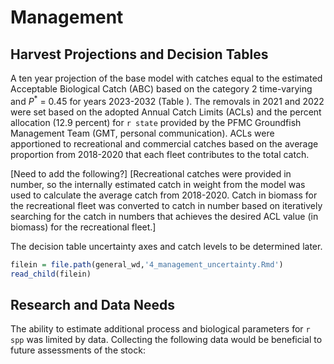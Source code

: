 # Management 

## Harvest Projections and Decision Tables

A ten year projection of the base model with catches equal to the estimated Acceptable Biological Catch (ABC) based on the category 2 time-varying and $P^*$ = 0.45 for years 2023-2032 (Table \ref{tab:project}). The removals in 2021 and 2022 were set based on the adopted Annual Catch Limits (ACLs) and the percent allocation (12.9 percent) for `r state` provided by the PFMC Groundfish Management Team (GMT, personal communication). ACLs were apportioned to recreational and commercial catches based on the average proportion from 2018-2020 that each fleet contributes to the total catch. 

[Need to add the following?]
[Recreational catches were provided in number, so the internally estimated catch in weight from the model was used to calculate the average catch from 2018-2020. Catch in biomass for the recreational fleet was converted to catch in number based on iteratively searching for the catch in numbers that achieves the desired ACL value (in biomass) for the recreational fleet.]        

The decision table uncertainty axes and catch levels to be determined later.


<!-- Evaluation of Scientific Uncertainty -->

```r
filein = file.path(general_wd,'4_management_uncertainty.Rmd')
read_child(filein)
```

## Research and Data Needs

The ability to estimate additional process and biological parameters for `r spp` was limited by data.  Collecting the following data would be beneficial to future assessments of the stock:

\begin{itemize}

	\item Continue collecting length and otolith samples from recreational catches ensuring samples are not missing small fish if they are caught.

	\item Collect length data for the commercial fleet if catches occur.
	
	\item Recruitment patterns showed lower than average recruitment in the 2000s. Additional data to support such patterns in recruitment would provide additional support for model estimates.  

	\item Evaluate the connectivity of `r spp` stock off the coast of Oregon and Washington. 

\end{itemize}